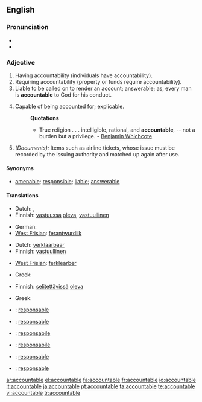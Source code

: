 ==English==

===Pronunciation===
* {{IPA|/ʌˈkaʊntəbl̩/}}
* {{SAMPA|/V"kaUnt@b@l/}}

===Adjective===
{{en-adj}}

# Having accountability (individuals have accountability).
# Requiring accountability (property or funds require accountability).
# Liable to be called on to render an account; answerable; as, every man is '''accountable''' to God for his conduct.
# {{rare}} Capable of being accounted for; explicable.
#: '''Quotations'''
#:* True religion . . . intelligible, rational, and '''accountable''', -- not a burden but a privilege. - [[w:Benjamin Whichcote|Benjamin Whichcote]]
# ''(Documents):'' Items such as airline tickets, whose issue must be recorded by the issuing authority and matched up again after use.

====Synonyms====
* [[amenable]]; [[responsible]]; [[liable]]; [[answerable]]

====Translations====
{{trans-top|Having accountability}}
* Dutch: {{t+|nl|verantwoordelijk}}, {{t+|nl|aansprakelijk}}
* Finnish: [[vastuussa]] [[oleva]], [[vastuullinen]]
{{trans-mid}}
* German: {{t+|de|verantwortlich}}
* [[West Frisian]]: [[ferantwurdlik]]
{{trans-bottom}}

{{trans-top|Requiring accountability}}
* Dutch: [[verklaarbaar]]
* Finnish: [[vastuullinen]]
{{trans-mid}}
* [[West Frisian]]: [[ferklearber]]
{{trans-bottom}}

{{trans-top|Liable to be called on to render an account}}
* Greek: {{t+|el|υπόλογος|sc=Grek}}
{{trans-mid}}
{{trans-bottom}}

{{trans-top|Capable of being accounted for; explicable}}
* Finnish: [[selitettävä|selitettävissä]] [[oleva]]
{{trans-mid}}
* Greek: {{t|el|ευεξήγητος|sc=Grek}}
{{trans-bottom}}

{{trans-top|Items such as airline tickets, whose issue must be recorded by the issuing authority and matched up again after use}}
{{trans-mid}}
{{trans-bottom}}

{{checktrans-top}}
* {{ttbc|Catalan}}: [[responsable]]
* {{ttbc|French}}: [[responsable]]
* {{ttbc|Interlingua}}: [[responsabile]]
{{trans-mid}}
* {{ttbc|Italian}}: [[responsabile]]
* {{ttbc|Portuguese}}: [[responsable]]
* {{ttbc|Spanish}}: [[responsable]]
{{trans-bottom}}

[[ar:accountable]]
[[el:accountable]]
[[fa:accountable]]
[[fr:accountable]]
[[io:accountable]]
[[it:accountable]]
[[ja:accountable]]
[[pt:accountable]]
[[ta:accountable]]
[[te:accountable]]
[[vi:accountable]]
[[tr:accountable]]